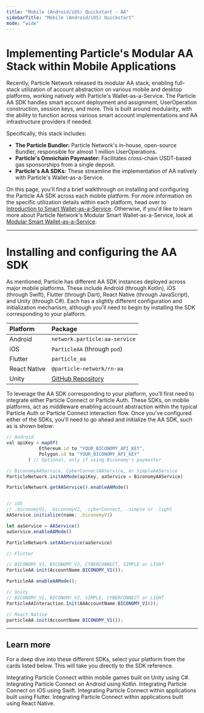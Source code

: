```yaml
---
title: "Mobile (Android/iOS) Quickstart - AA"
sidebarTitle: "Mobile (Android/iOS) Quickstart"
mode: "wide"
---
```


# Implementing Particle's Modular AA Stack within Mobile Applications

Recently, Particle Network released its modular AA stack, enabling full-stack utilization of account abstraction on various mobile and desktop platforms, working natively with Particle's Wallet-as-a-Service. The Particle AA SDK handles smart account deployment and assignment, UserOperation construction, session keys, and more. This is built around modularity, with the ability to function across various smart account implementations and AA infrastructure providers if needed. 

Specifically, this stack includes:

- **The Particle Bundler:** Particle Network's in-house, open-source Bundler, responsible for almost 1 million UserOperations.
- **Particle's Omnichain Paymaster:** Facilitates cross-chain USDT-based gas sponsorships from a single deposit.
- **Particle's AA SDKs:** These streamline the implementation of AA  natively with Particle's Wallet-as-a-Service.

On this page, you'll find a brief walkthrough on installing and configuring the Particle AA SDK across each mobile platform. For more information on the specific utilization details within each platform, head over to [Introduction to Smart Wallet-as-a-Service](/api/aa/introduction). Otherwise, if you'd like to learn more about Particle Network's Modular Smart Wallet-as-a-Service, look at [Modular Smart Wallet-as-a-Service](/resources/wallet-abstraction/waas/overview).

***

# Installing and configuring the AA SDK

As mentioned, Particle has different AA SDK instances deployed across major mobile platforms. These include Android (through Kotlin), iOS (through Swift), Flutter (through Dart), React Native (through JavaScript), and Unity (through C#). Each has a slightly different configuration and initialization mechanism, although you'll need to begin by installing the SDK corresponding to your platform.

| Platform     | Package                                                                                                 |
| :----------- | :------------------------------------------------------------------------------------------------------ |
| Android      | `network.particle:aa-service`                                                                           |
| iOS          | `ParticleAA` (through `pod`)                                                                            |
| Flutter      | `particle_aa`                                                                                           |
| React Native | `@particle-network/rn-aa`                                                                               |
| Unity        | [GitHub Repository](https://github.com/Particle-Network/particle-unity/tree/main/Assets/ParticleNetwork/Mobile/Modules/AA) |

To leverage the AA SDK corresponding to your platform, you'll first need to integrate either Particle Connect or Particle Auth. These SDKs, on mobile platforms, act as middleware enabling account abstraction within the typical Particle Auth or Particle Connect interaction flow. Once you've configured either of the SDKs, you'll need to go ahead and initialize the AA SDK, such as is shown below:

```javascript Mixed languages
// Android
val apiKey = mapOf(
            Ethereum.id to "YOUR_BICONOMY_API_KEY",
            Polygon.id to "YOUR_BICONOMY_API_KEY"
        ) // Optional, only if using Biconomy's paymaster

// BiconomyAAService, CyberConnectAAService, or SimpleAAService
ParticleNetwork.initAAMode(apiKey, aaService = BiconomyAAService) 

ParticleNetwork.getAAService().enableAAMode()


// iOS
// .biconomyV1, .biconomyV2, .cyberConnect, .simple or .light
AAService.initialize(name: .biconomyV1) 

let aaService = AAService()
aaService.enableAAMode()

ParticleNetwork.setAAService(aaService)

// Flutter

// BICONOMY_V1, BICONOMY_V2, CYBERCONNECT, SIMPLE or LIGHT
ParticleAA.init(AccountName.BICONOMY_V1());

ParticleAA.enableAAMode();

// Unity
// BICONOMY_V1, BICONOMY_V2, SIMPLE, CYBERCONNECT or LIGHT
ParticleAAInteraction.Init(AAAccountName.BICONOMY_V1()); 

// React Native
particleAA.init(AccountName.BICONOMY_V1());
```

***

## Learn more

For a deep dive into these different SDKs, select your platform from the cards listed below. This will take you directly to the SDK reference.

<CardGroup cols={2}>
  <Card title="Unity (Mobile) SDK" href="https://particlenetwork.readme.io/reference/unity-c-2">
    Integrating Particle Connect within mobile games built on Unity using C#.
  </Card>
   <Card title="Android SDK" href="https://particlenetwork.readme.io/reference/android-kotlin">
    Integrating Particle Connect on Android using Kotlin.
  </Card>
    <Card title="iOS SDK" href="https://particlenetwork.readme.io/reference/ios-swift">
    Integrating Particle Connect on iOS using Swift.
  </Card>
     <Card title="Flutter SDK" href="https://particlenetwork.readme.io/reference/flutter-dart-1">
    Integrating Particle Connect within applications built using Flutter.
  </Card>
    <Card title="React Native SDK" href="https://particlenetwork.readme.io/reference/react-native-javascript-1">
    Integrating Particle Connect within applications built using React Native.
  </Card>
</CardGroup>
